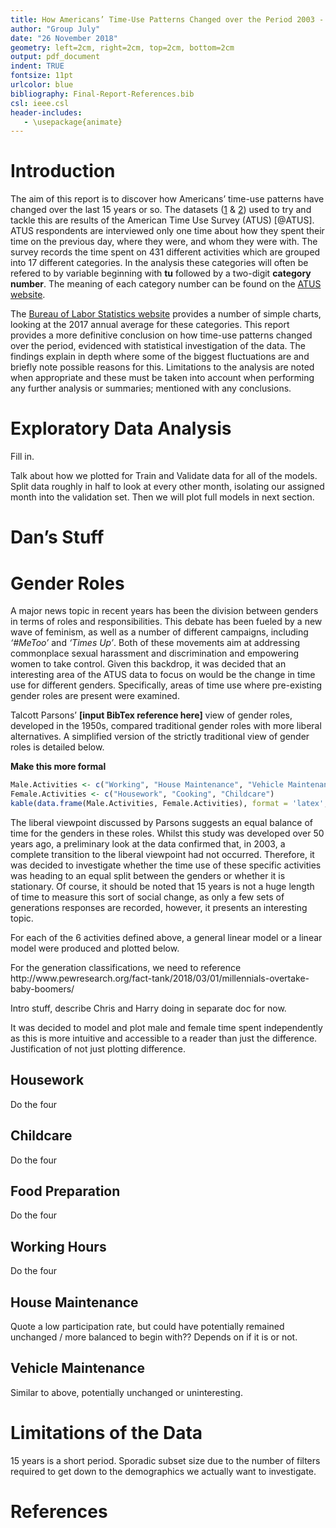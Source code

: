 ---
title: How Americans’ Time-Use Patterns Changed over the Period 2003 - 2017
author: "Group July"
date: "26 November 2018"
geometry: left=2cm, right=2cm, top=2cm, bottom=2cm
output: pdf_document
indent: TRUE
fontsize: 11pt
urlcolor: blue
bibliography: Final-Report-References.bib
csl: ieee.csl
header-includes:
   - \usepackage{animate}
---

# Introduction

The aim of this report is to discover how Americans' time-use patterns have changed over the last 15 years or so. The datasets ([1](https://www.bls.gov/tus/special.requests/atussum_0317.zip) & [2](https://www.bls.gov/tus/special.requests/atusresp_0317.zip)) used to try and tackle this are results of the American Time Use Survey (ATUS) [@ATUS]. ATUS respondents are interviewed only one time about how they spent their time on the previous day, where they were, and whom they were with. The survey records the time spent on 431 different activities which are grouped into 17 different categories. In the analysis these categories will often be refered to by variable beginning with **tu** followed by a two-digit **category number**. The meaning of each category number can be found on the [ATUS website](https://www.bls.gov/tus/lexiconnoex0317.pdf).

The [Bureau of Labor Statistics website](https://www.bls.gov/tus/charts.htm) provides a number of simple charts, looking at the 2017 annual average for these categories. This report provides a more definitive conclusion on how time-use patterns changed over the period, evidenced with statistical investigation of the data. The findings explain in depth where some of the biggest fluctuations are and briefly note possible reasons for this. Limitations to the analysis are noted when appropriate and these must be taken into account when performing any further analysis or summaries; mentioned with any conclusions.   

# Exploratory Data Analysis

Fill in.

Talk about how we plotted for Train and Validate data for all of the models. Split data roughly in half to look at every other month, isolating our assigned month into the validation set. Then we will plot full models in next section.

# Dan's Stuff



# Gender Roles

A major news topic in recent years has been the division between genders in terms of roles and responsibilities. This debate has been fueled by a new wave of feminism, as well as a number of different campaigns, including *'#MeToo'* and *'Times Up'*. Both of these movements aim at addressing commonplace sexual harassment and discrimination and empowering women to take control. Given this backdrop, it was decided that an interesting area of the ATUS data to focus on would be the change in time use for different genders. Specifically, areas of time use where pre-existing gender roles are present were examined. 

Talcott Parsons' **[input BibTex reference here]** view of gender roles, developed in the 1950s, compared traditional gender roles with more liberal alternatives. A simplified version of the strictly traditional view of gender roles is detailed below. 

**Make this more formal**
```{r, echo=FALSE}
Male.Activities <- c("Working", "House Maintenance", "Vehicle Maintenance")
Female.Activities <- c("Housework", "Cooking", "Childcare")
kable(data.frame(Male.Activities, Female.Activities), format = 'latex', table.env = 'table*', col.names = c("Male Activites", "Female Activities"), align = rep('c', 2)) 
```

The liberal viewpoint discussed by Parsons suggests an equal balance of time for the genders in these roles. Whilst this study was developed over 50 years ago, a preliminary look at the data confirmed that, in 2003, a complete transition to the liberal viewpoint had not occurred. Therefore, it was decided to investigate whether the time use of these specific activities was heading to an equal split between the genders or whether it is stationary. Of course, it should be noted that 15 years is not a huge length of time to measure this sort of social change, as only a few sets of generations responses are recorded, however, it presents an interesting topic. 

For each of the 6 activities defined above, a general linear model or a linear model were produced and plotted below. 

For the generation classifications, we need to reference http://www.pewresearch.org/fact-tank/2018/03/01/millennials-overtake-baby-boomers/


Intro stuff, describe 
Chris and Harry doing in separate doc for now.

It was decided to model and plot male and female time spent independently as this is more intuitive and accessible to a reader than just the difference. Justification of not just plotting difference.

## Housework

Do the four

## Childcare

Do the four

## Food Preparation

Do the four

## Working Hours

Do the four

## House Maintenance

Quote a low participation rate, but could have potentially remained unchanged / more balanced to begin with?? Depends on if it is or not.

## Vehicle Maintenance

Similar to above, potentially unchanged or uninteresting.

# Limitations of the Data

15 years is a short period. Sporadic subset size due to the number of filters required to get down to the demographics we actually want to investigate. 

# References